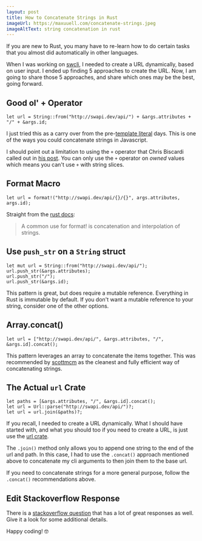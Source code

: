 ```yaml
---
layout: post
title: How to Concatenate Strings in Rust
imageUrl: https://maxuuell.com/concatenate-strings.jpeg
imageAltText: string concatenation in rust
---
```


If you are new to Rust, you many have to re-learn how to do certain tasks that you almost did automatically in other languages.

When I was working on [swcli](https://github.com/maxuuell/swcli), I needed to create a URL dynamically, based on user input. I ended up finding 5 approaches to create the URL. Now, I am going to share those 5 approaches, and share which ones may be the best, going forward.

## Good ol' + Operator

```
let url = String::from("http://swapi.dev/api/") + &args.attributes + "/" + &args.id;
```

I just tried this as a carry over from the pre-[template literal](https://developer.mozilla.org/en-US/docs/Web/JavaScript/Reference/Template_literals) days. This is one of the ways you could concatenate strings in Javascript.

I should point out a limitation to using the `+` operator that Chris Biscardi called out in [his post](https://www.christopherbiscardi.com/concatenating-two-string-slices-and-str-in-rust). You can only use the `+` operator on _owned_ values which means you can't use `+` with string slices.

## Format Macro

```
let url = format!("http://swapi.dev/api/{}/{}", args.attributes, args.id);
```

Straight from the [rust docs](https://doc.rust-lang.org/std/macro.format.html):

> A common use for format! is concatenation and interpolation of strings.

## Use `push_str` on a `String` struct

```
let mut url = String::from("http://swapi.dev/api/");
url.push_str(&args.attributes);
url.push_str("/");
url.push_str(&args.id);
```

This pattern is great, but does require a mutable reference. Everything in Rust is immutable by default. If you don't want a mutable reference to your string, consider one of the other options.

## Array.concat()

```
let url = ["http://swapi.dev/api/", &args.attributes, "/", &args.id].concat();
```

This pattern leverages an array to concatenate the items together. This was recommended by [scottmcm](https://users.rust-lang.org/t/any-difference-between-these-concatenation-strategies/47094/5?u=maxuuell) as the cleanest and fully efficient way of concatenating strings.

## The Actual `url` Crate

```
let paths = [&args.attributes, "/", &args.id].concat();
let url = Url::parse("http://swapi.dev/api/")?;
let url = url.join(&paths)?;
```

If you recall, I needed to create a URL dynamically. What I should have started with, and what you should too if you need to create a URL, is just use the [url crate](https://docs.rs/url/2.1.1/url/).

The `.join()` method only allows you to append one string to the end of the url and path. In this case, I had to use the `.concat()` approach mentioned above to concatenate my cli arguments to then join them to the base url.

If you need to concatenate strings for a more general purpose, follow the `.concat()` recommendations above.

## Edit Stackoverflow Response

There is a [stackoverflow question](https://stackoverflow.com/questions/30154541/how-do-i-concatenate-strings) that has a lot of great responses as well. Give it a look for some additional details.

Happy coding! 🤓
